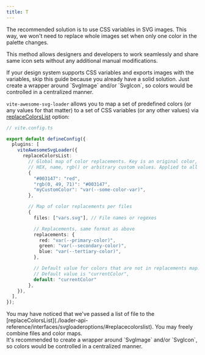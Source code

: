```yaml
---
title: T
---
```



The recommended solution is to use CSS variables in SVG images. This way, we won't need to replace whole images set when
only one color in the palette changes.

This method allows designers and developers to work seamlessly and share same icon sets without any additional manual
modifications.

<Aside>
  If your design system supports CSS variables and exports images with the variables, skip this guide because you
  already have a solid solution. Just create a wrapper around `SvgImage` and/or `SvgIcon`, so colors would be controlled
  in a centralized manner.
</Aside>

`vite-awesome-svg-loader` allows you to map a set of predefined colors (or any values for that matter) to a set of CSS
variables (or any other values) via
[replaceColorsList](./loader-api-reference/interfaces/svgloaderoptions/#replacecolorslist) option:

```ts
// vite.config.ts

export default defineConfig({
  plugins: [
    viteAwesomeSvgLoader({
      replaceColorsList:
        // Global map of color replacements. Key is an original color, value is its replacement. Both can be any values:
        // HEX, name, rgb() or arbitrary custom values. Applied to all files.
        {
          "#003147": "red",
          "rgb(0, 49, 71)": "#003147",
          "myCustomColor": "var(--some-color-var)",
        },

        // Map of color replacements per files
        {
          files: ["vars.svg"], // File names or regexes

          // Replacements, same format as above
          replacements: {
            red: "var(--primary-color)",
            green: "var(--secondary-color)",
            blue: "var(--tertiary-color)",
          },

          // Default value for colors that are not in replacements map. Set an empty string to preserve original colors.
          // Default value is "currentColor",
          default: "currentColor"
        },
    }),
  ],
});
```

<Aside>
  You may have noticed that we've passed a list of file to the
  [replaceColorsList](./loader-api-reference/interfaces/svgloaderoptions/#replacecolorslist).
  You may freely combine files and color maps.
</Aside>


<Aside type="tip">
  It's recommended to create a wrapper around `SvgImage` and/or `SvgIcon`, so colors would be controlled in
  a centralized manner.
</Aside>

